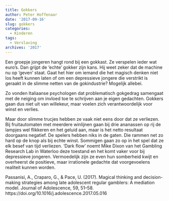 ```yaml
---
title: Gokkers
author: Peter Hoffenaar
date: '2017-09-16'
slug: gokkers
categories:
  - Kinderen
tags:
  - Verslaving
archives: '2017'
---
```

Een groepje jongeren hangt rond bij een gokkast. Ze verspelen ieder wat euro’s. Dan grijpt de ‘echte’ gokker zijn kans. Hij weet zeker dat de machine nu op ‘geven’ staat. Gaat het hier om iemand die het magisch denken niet los heeft kunnen laten of om een depressieve jongere die verstrikt is geraakt in de slimme netten van de gokindustrie? Mogelijk allebei.

Zo vonden Italiaanse psychologen dat problematisch gokgedrag samengaat met de neiging om invloed toe te schrijven aan je eigen gedachten. Gokkers gaan dus niet uit van willekeur, maar voelen zich verantwoordelijk voor winst en verlies.

Maar door slimme trucjes hebben ze vaak niet eens door dat ze verliezen. Bij fruitautomaten met meerdere winlijnen gaan bij drie ananassen op rij de lampjes wel flikkeren en het geluid aan, maar is het netto resultaat doorgaans negatief. De spelers hebben niks in de gaten. Die rammen net zo hard op de knop als bij echte winst.
Sommigen gaan zo op in het spel dat ze elk besef van tijd verliezen. ‘Dark flow’ noemt Mike Dixon van het Gambling Research Lab in Waterloo deze toestand en het komt vaker voor bij depressieve jongeren. Vermoedelijk zijn ze even hun somberheid kwijt en overheerst de positieve, maar irrationele gedachte dat voorgevoelens realiteit kunnen worden.

Passanisi, A., Craparo, G., & Pace, U. (2017). Magical thinking and decision-making strategies among late adolescent regular gamblers: A mediation model. Journal of Adolescence, 59, 51–58. https://doi.org/10.1016/j.adolescence.2017.05.016